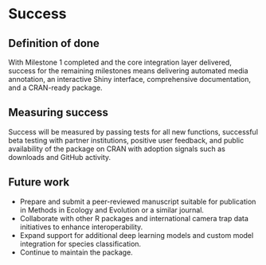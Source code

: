 # Success
<!--
Projects should have a definition of done that is measurable, and a
thorough understanding going in of what the risks are to delivery
-->

## Definition of done

With Milestone 1 completed and the core integration layer delivered, success for the remaining milestones means delivering automated media annotation, an interactive Shiny interface, comprehensive documentation, and a CRAN-ready package.

## Measuring success

Success will be measured by passing tests for all new functions, successful beta testing with partner institutions, positive user feedback, and public availability of the package on CRAN with adoption signals such as downloads and GitHub activity.

## Future work

- Prepare and submit a peer-reviewed manuscript suitable for publication in Methods in Ecology and Evolution or a similar journal.
- Collaborate with other R packages and international camera trap data initiatives to enhance interoperability.
- Expand support for additional deep learning models and custom model integration for species classification.
- Continue to maintain the package.
